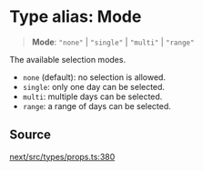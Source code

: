 # Type alias: Mode

> **Mode**: `"none"` \| `"single"` \| `"multi"` \| `"range"`

The available selection modes.

- `none` (default): no selection is allowed.
- `single`: only one day can be selected.
- `multi`: multiple days can be selected.
- `range`: a range of days can be selected.

## Source

[next/src/types/props.ts:380](https://github.com/gpbl/react-day-picker/blob/86f49ff11/next/src/types/props.ts#L380)
